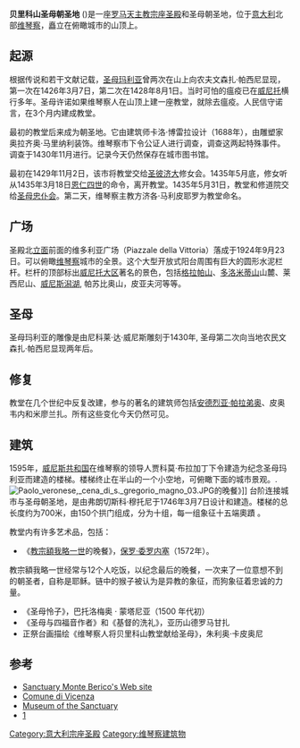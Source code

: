 {{Infobox religious building
| building_name   = 贝里科山圣母朝圣地
| image       = File:Q3940602-basilica monteberico frontale.jpg
| caption     = 维多利亚广场
| location              = [[意大利|意大利]][[维琴察|维琴察]]
| geo                   =  {{coord|45|32|5.78|N|11|32|43.63|E|region:IT_scale:1000|display=inline, title}}
| religious_affiliation =[[罗马天主教|罗马天主教]]
| consecration_year     = 1435
| status= 次级宗座圣殿 (1904)
| architecture          =yes
| architect             =[[安德烈亚·帕拉弟奥|安德烈亚·帕拉弟奥]]<br> 尼科洛· 达· 威尼斯<br> 卡洛 · 博雷罗<br> 贾科莫 · 布拉加
| architecture_type     = 教堂
| architecture_style    = [[巴洛克建筑|巴洛克建筑]]
| facade_direction      = 
| groundbreaking        = 1430, 1688
| year_completed      = 1703
| capacity              =1,500 +
| length=42米
| width= 27米 
| width_nave= 13米
| materials             =石头和大理石
| website=[http://www.monteberico.it www.monteberico.it]
}}
'''贝里科山圣母朝圣地''' ({{lang-it|Basilica di S. Maria di Monte Berico}})是一座[[罗马天主教|罗马天主教]][[宗座圣殿|宗座圣殿]]和圣母朝圣地，位于[[意大利|意大利]]北部[[维琴察|维琴察]]，矗立在俯瞰城市的山顶上。 

==起源==
根据传说和若干文献记载，[[圣母玛利亚|圣母玛利亚]]曾两次在山上向农夫文森扎·帕西尼显现，第一次在1426年3月7日，第二次在1428年8月1日。当时可怕的瘟疫已在[[威尼托|威尼托]]横行多年。圣母许诺如果维琴察人在山顶上建一座教堂，就除去瘟疫。人民信守诺言，在3个月内建成教堂。

最初的教堂后来成为朝圣地。它由建筑师卡洛·博雷拉设计（1688年），由雕塑家奥拉齐奥·马里纳利装饰。维琴察市下令公证人进行调查，调查这两起特殊事件。调查于1430年11月进行。记录今天仍然保存在城市图书馆。

最初在1429年11月2日，该市将教堂交给[[聖布麗姬|圣彼济大]]修女会。1435年5月底，修女听从1435年3月18日[[恩仁四世|恩仁四世]]的命令，离开教堂。1435年5月31日，教堂和修道院交给[[圣母忠仆会|圣母忠仆会]]。第二天，维琴察主教方济各·马利皮耶罗为教堂命名。

==广场==
圣殿北[[立面|立面]]前面的维多利亚广场（Piazzale della Vittoria）落成于1924年9月23日。可以俯瞰[[维琴察|维琴察]]城市的全景。这个大型开放式阳台周围有巨大的圆形水泥栏杆。栏杆的顶部标出[[威尼托大区|威尼托大区]]著名的景色，包括[[格拉帕山|格拉帕山]]、[[多洛米蒂山|多洛米蒂山]]山麓、莱西尼山、[[威尼斯潟湖|威尼斯潟湖]], 帕苏比奥山，皮亚夫河等等。

==圣母==
圣母玛利亚的雕像是由尼科莱·达·威尼斯雕刻于1430年, 圣母第二次向当地农民文森扎·帕西尼显现两年后。

==修复==
教堂在几个世纪中反复改建，参与的著名的建筑师包括[[安德烈亚·帕拉弟奥|安德烈亚·帕拉弟奥]]、皮奥韦内和米廖兰扎。所有这些变化今天仍然可见。

==建筑==
1595年，[[威尼斯共和国|威尼斯共和国]]在维琴察的领导人贾科莫·布拉加丁下令建造为纪念圣母玛利亚而建造的楼梯。楼梯终止在半山的一个小空地，可俯瞰下面的城市景观。.
[[File:Paolo_veronese,_cena_di_s._gregorio_magno_03.JPG|thumb]]的晚餐》]]
台阶连接城市与圣母朝圣地，是由弗朗切斯科·穆托尼于1746年3月7日设计和建造。楼梯的总长度约为700米，由150个拱门组成，分为十组，每一组象征十五端奧蹟 。

教堂内有许多艺术品，包括：
*《[[教宗額我略一世|教宗額我略一世]]的晚餐》，[[保罗·委罗内塞|保罗·委罗内塞]]（1572年）。
教宗額我略一世经常与12个人吃饭，以纪念最后的晚餐，一次来了一位意想不到的朝圣者，自称是耶稣。链中的猴子被认为是异教的象征，而狗象征着忠诚的力量。
* 《圣母怜子》，巴托洛梅奥 · 蒙塔尼亚（1500 年代初）
* 《圣母与四福音作者》和《基督的洗礼》，亚历山德罗马甘扎
* 正祭台画描绘《维琴察人将贝里科山教堂献给圣母》，朱利奥·卡皮奥尼 

== 参考 ==
*[http://www.monteberico.it Sanctuary Monte Berico's Web site]
*[https://web.archive.org/web/20070113041731/http://www.comune.vicenza.it/vicenza/immagini/monteberico.php Comune di Vicenza]
*[https://web.archive.org/web/20110817211142/http://www.gilbertopadovaneditore.it/opere/museali/santuario-della-madonna-monte-berico-vicenza.html Museum of the Sanctuary]
*[https://web.archive.org/web/20111215173959/http://preghiereagesuemaria.it/sala/santuario%20di%20monte%20berico.htm]

[[Category:意大利宗座圣殿|Category:意大利宗座圣殿]]
[[Category:维琴察建筑物|Category:维琴察建筑物]]